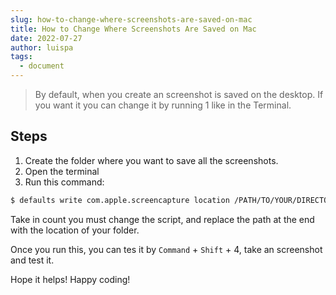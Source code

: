 ```yaml
---
slug: how-to-change-where-screenshots-are-saved-on-mac
title: How to Change Where Screenshots Are Saved on Mac
date: 2022-07-27
author: luispa
tags:
  - document
---
```

> By default, when you create an screenshot is saved on the desktop. If you want it you can change it by running 1 like in the Terminal.

## Steps
1. Create the folder where you want to save all the screenshots.
2. Open the terminal
3. Run this command:
```bash
$ defaults write com.apple.screencapture location /PATH/TO/YOUR/DIRECTORY
```

Take in count you must change the script, and replace the path at the end with the location of your folder.

Once you run this, you can tes it by `Command` + `Shift` + 4, take an screenshot and test it.

Hope it helps! Happy coding!


